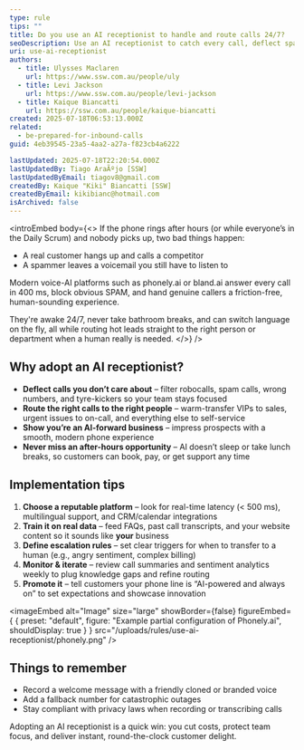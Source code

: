 ```yaml
---
type: rule
tips: ""
title: Do you use an AI receptionist to handle and route calls 24/7?
seoDescription: Use an AI receptionist to catch every call, deflect spam, and route customers to the right person 24/7.
uri: use-ai-receptionist
authors:
  - title: Ulysses Maclaren
    url: https://www.ssw.com.au/people/uly
  - title: Levi Jackson
    url: https://www.ssw.com.au/people/levi-jackson
  - title: Kaique Biancatti
    url: https://ssw.com.au/people/kaique-biancatti
created: 2025-07-18T06:53:13.000Z
related:
  - be-prepared-for-inbound-calls
guid: 4eb39545-23a5-4aa2-a27a-f823cb4a6222

lastUpdated: 2025-07-18T22:20:54.000Z
lastUpdatedBy: Tiago AraÃºjo [SSW]
lastUpdatedByEmail: tiagov8@gmail.com
createdBy: Kaique "Kiki" Biancatti [SSW]
createdByEmail: kikibianc@hotmail.com
isArchived: false
---
```

<introEmbed
  body={<>
If the phone rings after hours (or while everyone’s in the Daily Scrum) and nobody picks up, two bad things happen:

* A real customer hangs up and calls a competitor
* A spammer leaves a voicemail you still have to listen to

Modern voice-AI platforms such as phonely.ai or bland.ai answer every call in 400 ms, block obvious SPAM, and hand genuine callers a friction-free, human-sounding experience.

They're awake 24/7, never take bathroom breaks, and can switch language on the fly, all while routing hot leads straight to the right person or department when a human really is needed.
  </>}
/>
## Why adopt an AI receptionist?

* **Deflect calls you don’t care about** – filter robocalls, spam calls, wrong numbers, and tyre-kickers so your team stays focused
* **Route the right calls to the right people** – warm-transfer VIPs to sales, urgent issues to on-call, and everything else to self-service
* **Show you’re an AI-forward business** – impress prospects with a smooth, modern phone experience
* **Never miss an after-hours opportunity** – AI doesn’t sleep or take lunch breaks, so customers can book, pay, or get support any time

## Implementation tips

1. **Choose a reputable platform** – look for real-time latency (< 500 ms), multilingual support, and CRM/calendar integrations
2. **Train it on real data** – feed FAQs, past call transcripts, and your website content so it sounds like **your** business
3. **Define escalation rules** – set clear triggers for when to transfer to a human (e.g., angry sentiment, complex billing)
4. **Monitor & iterate** – review call summaries and sentiment analytics weekly to plug knowledge gaps and refine routing
5. **Promote it** – tell customers your phone line is “AI-powered and always on” to set expectations and showcase innovation


<imageEmbed
  alt="Image"
  size="large"
  showBorder={false}
  figureEmbed={ {
    preset: "default",
    figure: "Example partial configuration of Phonely.ai",
    shouldDisplay: true
  } }
  src="/uploads/rules/use-ai-receptionist/phonely.png"
/>

## Things to remember

* Record a welcome message with a friendly cloned or branded voice
* Add a fallback number for catastrophic outages
* Stay compliant with privacy laws when recording or transcribing calls

Adopting an AI receptionist is a quick win: you cut costs, protect team focus, and deliver instant, round-the-clock customer delight.

